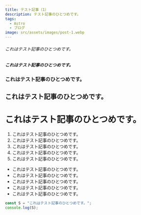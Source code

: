 ---
title: テスト記事（1）
description: テスト記事のひとつめです。
tags:
  - Astro
  - ブログ
image: src/assets/images/post-1.webp
---

###### これはテスト記事のひとつめです。

##### これはテスト記事のひとつめです。

### これはテスト記事のひとつめです。

## これはテスト記事のひとつめです。

# これはテスト記事のひとつめです。

1. これはテスト記事のひとつめです。
1. これはテスト記事のひとつめです。
1. これはテスト記事のひとつめです。
1. これはテスト記事のひとつめです。
1. これはテスト記事のひとつめです。

- これはテスト記事のひとつめです。
- これはテスト記事のひとつめです。
- これはテスト記事のひとつめです。
- これはテスト記事のひとつめです。
- これはテスト記事のひとつめです。

```js
const S = "これはテスト記事のひとつめです。";
console.log(S);
```
